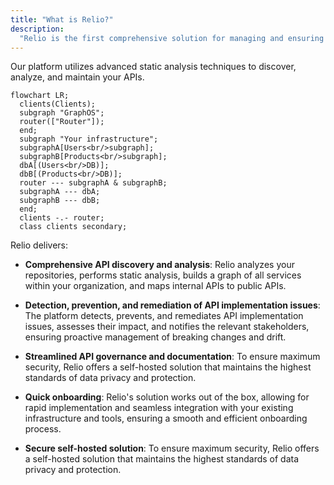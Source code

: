 ```yaml
---
title: "What is Relio?"
description:
  "Relio is the first comprehensive solution for managing and ensuring the integrety of your APIs from source code to runtime."
---
```



Our platform utilizes advanced static analysis techniques to discover, analyze, and maintain your APIs.

```mermaid
flowchart LR;
  clients(Clients);
  subgraph "GraphOS";
  router(["Router"]);
  end;
  subgraph "Your infrastructure";
  subgraphA[Users<br/>subgraph];
  subgraphB[Products<br/>subgraph];
  dbA[(Users<br/>DB)];
  dbB[(Products<br/>DB)];
  router --- subgraphA & subgraphB;
  subgraphA --- dbA;
  subgraphB --- dbB;
  end;
  clients -.- router;
  class clients secondary;
```

Relio delivers:

- **Comprehensive API discovery and analysis**: Relio analyzes your repositories, performs static analysis, builds a graph of all services within your organization, and maps internal APIs to public APIs.

- **Detection, prevention, and remediation of API implementation issues**: The platform detects, prevents, and remediates API implementation issues, assesses their impact, and notifies the relevant stakeholders, ensuring proactive management of breaking changes and drift.

- **Streamlined API governance and documentation**: To ensure maximum security, Relio offers a self-hosted solution that maintains the highest standards of data privacy and protection.

- **Quick onboarding**: Relio's solution works out of the box, allowing for rapid implementation and seamless integration with your existing infrastructure and tools, ensuring a smooth and efficient onboarding process.
- **Secure self-hosted solution**: To ensure maximum security, Relio offers a self-hosted solution that maintains the highest standards of data privacy and protection.
